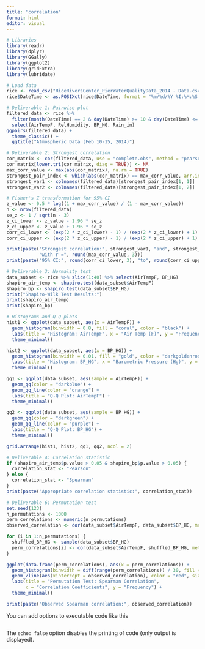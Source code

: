 ```yaml
---
title: "correlation"
format: html
editor: visual
---
```


```r

# Libraries
library(readr)
library(dplyr)
library(GGally)
library(ggplot2)
library(gridExtra)
library(lubridate)

# Load data
rice <- read_csv("RiceRiversCenter_PierWaterQualityData_2014 - Data.csv", show_col_types = FALSE)
rice$DateTime <- as.POSIXct(rice$DateTime, format = "%m/%d/%Y %I:%M:%S %p")

# Deliverable 1: Pairwise plot
filtered_data <- rice %>%
  filter(month(DateTime) == 2 & day(DateTime) >= 10 & day(DateTime) <= 15) %>%
  select(AirTempF, RelHumidity, BP_HG, Rain_in)
ggpairs(filtered_data) +
  theme_classic() + 
  ggtitle("Atmospheric Data (Feb 10-15, 2014)")

# Deliverable 2: Strongest correlation
cor_matrix <- cor(filtered_data, use = "complete.obs", method = "pearson")
cor_matrix[lower.tri(cor_matrix, diag = TRUE)] <- NA
max_corr_value <- max(abs(cor_matrix), na.rm = TRUE)
strongest_pair_index <- which(abs(cor_matrix) == max_corr_value, arr.ind = TRUE)
strongest_var1 <- colnames(filtered_data)[strongest_pair_index[1, 1]]
strongest_var2 <- colnames(filtered_data)[strongest_pair_index[1, 2]]

# Fisher's Z transformation for 95% CI
z_value <- 0.5 * log((1 + max_corr_value) / (1 - max_corr_value))
n <- nrow(filtered_data)
se_z <- 1 / sqrt(n - 3)
z_ci_lower <- z_value - 1.96 * se_z
z_ci_upper <- z_value + 1.96 * se_z
corr_ci_lower <- (exp(2 * z_ci_lower) - 1) / (exp(2 * z_ci_lower) + 1)
corr_ci_upper <- (exp(2 * z_ci_upper) - 1) / (exp(2 * z_ci_upper) + 1)

print(paste("Strongest correlation:", strongest_var1, "and", strongest_var2, 
            "with r =", round(max_corr_value, 3)))
print(paste("95% CI:", round(corr_ci_lower, 3), "to", round(corr_ci_upper, 3)))

# Deliverable 3: Normality test
data_subset <- rice %>% slice(1:40) %>% select(AirTempF, BP_HG)
shapiro_air_temp <- shapiro.test(data_subset$AirTempF)
shapiro_bp <- shapiro.test(data_subset$BP_HG)
print("Shapiro-Wilk Test Results:")
print(shapiro_air_temp)
print(shapiro_bp)

# Histograms and Q-Q plots
hist1 <- ggplot(data_subset, aes(x = AirTempF)) +
  geom_histogram(binwidth = 0.8, fill = "coral", color = "black") +
  labs(title = "Histogram: AirTempF", x = "Air Temp (F)", y = "Frequency") +
  theme_minimal()

hist2 <- ggplot(data_subset, aes(x = BP_HG)) +
  geom_histogram(binwidth = 0.01, fill = "gold", color = "darkgoldenrod") +
  labs(title = "Histogram: BP_HG", x = "Barometric Pressure (Hg)", y = "Frequency") +
  theme_minimal()

qq1 <- ggplot(data_subset, aes(sample = AirTempF)) +
  geom_qq(color = "darkblue") +
  geom_qq_line(color = "orange") +
  labs(title = "Q-Q Plot: AirTempF") +
  theme_minimal()

qq2 <- ggplot(data_subset, aes(sample = BP_HG)) +
  geom_qq(color = "darkgreen") +
  geom_qq_line(color = "purple") +
  labs(title = "Q-Q Plot: BP_HG") +
  theme_minimal()

grid.arrange(hist1, hist2, qq1, qq2, ncol = 2)

# Deliverable 4: Correlation statistic
if (shapiro_air_temp$p.value > 0.05 & shapiro_bp$p.value > 0.05) {
  correlation_stat <- "Pearson"
} else {
  correlation_stat <- "Spearman"
}
print(paste("Appropriate correlation statistic:", correlation_stat))

# Deliverable 6: Permutation test
set.seed(123)
n_permutations <- 1000
perm_correlations <- numeric(n_permutations)
observed_correlation <- cor(data_subset$AirTempF, data_subset$BP_HG, method = "spearman")

for (i in 1:n_permutations) {
  shuffled_BP_HG <- sample(data_subset$BP_HG)
  perm_correlations[i] <- cor(data_subset$AirTempF, shuffled_BP_HG, method = "spearman")
}

ggplot(data.frame(perm_correlations), aes(x = perm_correlations)) +
  geom_histogram(binwidth = diff(range(perm_correlations)) / 30, fill = "plum", color = "black") +
  geom_vline(aes(xintercept = observed_correlation), color = "red", size = 1.5) +
  labs(title = "Permutation Test: Spearman Correlation", 
       x = "Correlation Coefficients", y = "Frequency") +
  theme_minimal()

print(paste("Observed Spearman correlation:", observed_correlation))

```

You can add options to executable code like this

```{}
```

The `echo: false` option disables the printing of code (only output is displayed).
